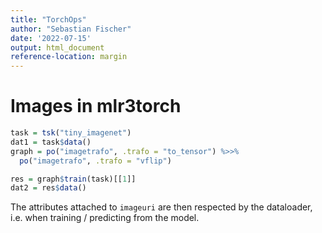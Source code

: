 ```yaml
---
title: "TorchOps"
author: "Sebastian Fischer"
date: '2022-07-15'
output: html_document
reference-location: margin
---
```



# Images in mlr3torch

```r
task = tsk("tiny_imagenet")
dat1 = task$data()
graph = po("imagetrafo", .trafo = "to_tensor") %>>%
  po("imagetrafo", .trafo = "vflip")

res = graph$train(task)[[1]]
dat2 = res$data()
```

The attributes attached to `imageuri` are then respected by the dataloader, i.e.
when training / predicting from the model.


